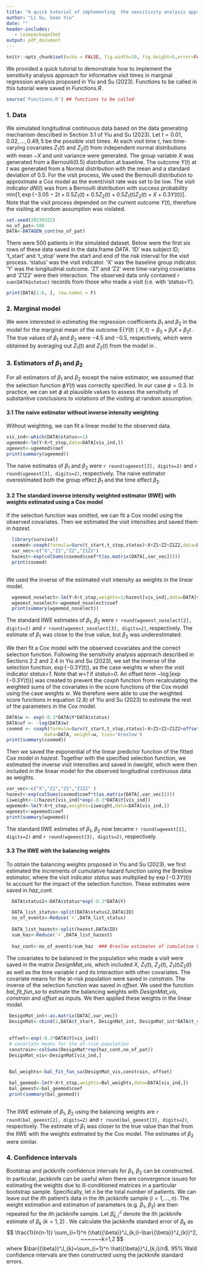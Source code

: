 ---
title: "A quick tutorial of implementing  the sensitivity analysis approach for informative visit times in Yiu and Su (2023)"
author: "Li Su, Sean Yiu"
date: ""
header-includes:
   - \usepackage{bm}
output: pdf_document
---
```{r setup, include=FALSE}
knitr::opts_chunk$set(echo = FALSE, fig.width=10, fig.height=5,error=FALSE, message=FALSE, warning=FALSE)
```

We provided a quick tutorial to demonstrate how to implement the  sensitivity analysis approach for informative visit times in marginal regression analysis  proposed in  Yiu and Su (2023). Functions to be called in this tutorial were saved in *Functions.R*. 
```{r, echo=T}
source('Functions.R') ## functions to be called 
```


### 1. Data

We simulated longitudinal continuous data  based on the data generating mechanism described in Section 3.1 of Yiu and Su (2023).
Let $t=0.01,0.02,\ldots,0.49, 5$ be the possible visit times. At each visit time $t$,  two time-varying covariates $Z_1(t)$ and $Z_2(t)$ from independent normal distributions with mean $-X$ and unit variance were generated. The group variable $X$ was generated from  a Bernoulli(0.5) distribution  at baseline. 
The outcome $Y(t)$ at $t$ was generated from a Normal distribution with the  mean
\begin{equation}\label{model}
\mbox{E}\{Y(t)\mid X, Z(t)\}=5+Z_1(t)+Z_2(t)-0.5Z_1(t)Z_2(t)-2X-0.5t,
\end{equation}
and a standard deviation of 0.5. For the visit process, We used the Bernoulli distribution to approximate a Cox model as the event/visit rate was set to be low. The visit indicator $dN(t)$ was from a Bernoulli distribution with success probability $\mbox{min}[1,\exp\{-3.05-2t+0.5Z_1(t)+0.5Z_2(t)+0.5Z_1(t)Z_2(t)+X+0.3 Y(t)\}]$.  Note that the visit process depended on the current outcome $Y(t)$, therefore the visiting at random assumption was violated.


```{r}
set.seed(20230322)
no_of_pat<-500
DATA<-DATAGEN_cont(no_of_pat)
```

There were 500 patients in the simulated dataset.  Below were the first six rows of these data saved in the data.frame *DATA*. 'ID' was subject ID; 't_start' and 't_stop' were the start and end of the risk interval for the visit process. 'status' was the visit indicator.   'X' was the baseline group indicator.  'Y' was the longitudinal outcome.  'Z1' and 'Z2' were time-varying covariates and 'Z1Z2' were their interaction.  The observed data only contained `r sum(DATA$status)` records from those who made a visit (i.e. with 'status=1'). 


```{r}
print(DATA[1:6, ], row.names = F)
```




### 2. Marginal model


We were interested in estimating the regression coefficients $\beta_1$ and $\beta_2$ in the model for the marginal mean of the outcome $\mbox{E} \{Y (t) \mid X, t \}= \beta_0+\beta_1 X+ \beta_2 t$ . The true values of $\beta_1$ and $\beta_2$ were $-4.5$ and $-0.5$, respectively, which were obtained by averaging out $Z_1(t)$ and $Z_2(t)$ from the model in \eqref{model}. 



### 3. Estimators of $\beta_1$ and $\beta_2$

For all estimators of $\beta_1$ and $\beta_2$ except the naive estimator, we assumed that the selection function $\phi Y(t)$ was correctly specified. In our case $\phi=0.3$. In practice, we can set $\phi$ at plausible values to assess the sensitivity of substantive conclusions to violations of the visiting at random assumption. 

#### 3.1 The naive estimator without inverse intensity weighting 

Without weighting, we can fit  a linear model to the observed  data. 

```{r, echo=TRUE}
vis_ind<-which(DATA$status==1)
ugeemod<-lm(Y~X+t_stop,data=DATA[vis_ind,])
ugeeest<-ugeemod$coef
print(summary(ugeemod))
```

The  naive  estimates of $\beta_1$ and $\beta_2$ were `r round(ugeeest[2], digits=2)` and `r round(ugeeest[3], digits=2)`, respectively. The naive estimator  overestimated both the group effect  $\beta_1$ and the time effect $\beta_2$.





#### 3.2 The standard inverse intensity weighted estimator (IIWE) with weights estimated using a Cox model

If the selection function was omitted, we can  fit a Cox model using the observed covariates. Then we estimated the visit intensities and saved them in *hazest*. 


```{r, echo=TRUE}
  library(survival)
  coxmod<-coxph(formula=Surv(t_start,t_stop,status)~X+Z1+Z2+Z1Z2,data=DATA)
  var_vec<-c("X","Z1","Z2","Z1Z2")
  hazest<-exp(colSums(coxmod$coef*t(as.matrix(DATA[,var_vec]))))
  print(coxmod)
  
```

We  used  the inverse of the estimated visit intensity as weights in the linear model.


```{r, echo=TRUE}
  wgeemod_noselect<-lm(Y~X+t_stop,weights=1/hazest[vis_ind],data=DATA[vis_ind,])
  wgeeest_noselect<-wgeemod_noselect$coef
  print(summary(wgeemod_noselect))

```
The  standard IIWE estimates of $\beta_1$, $\beta_2$ were `r round(wgeeest_noselect[2], digits=2)` and `r round(wgeeest_noselect[3], digits=2)`, respectively. The estimate of $\beta_1$ was close to the true value, but 
$\beta_2$ was underestimated.  


We then fit a Cox model  with the observed covariates and the correct selection function. Following the sensitivity analysis approach  described in Sections 2.2 and 2.4 in Yiu and Su (2023), we set the inverse of the selection function, $\exp\{-0.3 Y(t)\}$, as the case weights *w* when  the visit indicator *status=1*. Note that *w=1* if *status=0*. An offset term $-\log [\exp\{-0.3 Y(t)\}]$ was created to prevent the *coxph* function from recalculating the weighted sums of the covariates in the score functions of the Cox model using the case weights *w*. We therefore were able to use the weighted score functions in equation (2.8) of Yiu and Su (2023) to estimate the rest of the  parameters in the Cox model.  


```{r, echo=TRUE}
DATA$w <- exp(-0.3*DATA$Y*DATA$status)
DATA$of <- -log(DATA$w)
coxmod <- coxph(formula=Surv(t_start,t_stop,status)~X+Z1+Z2+Z1Z2+offset(of),
              data=DATA, weight=w, ties='breslow') 
print(summary(coxmod))
```

Then we saved the exponential of the linear predictor function  of the fitted Cox model in *hazest*. Together with the specified selection function, we  estimated the inverse visit intensities and saved in *iiweight*, which were then included  in the linear model for the observed longitudinal continuous data as weights.   

```{r, echo=TRUE}
var_vec<-c("X","Z1","Z2","Z1Z2" )
hazest<-exp(colSums(coxmod$coef*t(as.matrix(DATA[,var_vec]))))
iiweight<-1/hazest[vis_ind]*exp(-0.3*DATA$Y[vis_ind])
wgeemod<-lm(Y~X+t_stop,weights=iiweight,data=DATA[vis_ind,])
wgeeest<-wgeemod$coef
print(summary(wgeemod))
```



The  standard IIWE estimates of $\beta_1$, $\beta_2$ now became `r round(wgeeest[2], digits=2)` and `r round(wgeeest[3], digits=2)`, respectively. 



#### 3.3 The IIWE with the balancing weights 

To obtain the  balancing weights proposed in Yiu and Su (2023), we first estimated the increments of cumulative hazard function using the Breslow estimator, where the visit indicator *status* was multiplied by $\exp\{-0.3 Y(t)\}$ to account for the impact of the selection function.  These estimates were saved in *haz_cont*.  

```{r, echo=TRUE}
  DATA$status2<-DATA$status*exp(-0.3*DATA$Y)

  DATA_list_status<-split(DATA$status2,DATA$ID)
  no_of_events<-Reduce(`+`,DATA_list_status)
  
  DATA_list_hazest<-split(hazest,DATA$ID)
  sum_haz<-Reduce(`+`,DATA_list_hazest)
  
  haz_cont<-no_of_events/sum_haz  ### Breslow estimates of cumulative hazard
```

The covariates  to be balanced in the  population who made a visit were saved in the matrix *DesignMat_vis*, which included $X$, $Z_1(t)$,  $Z_2(t)$, $Z_1(t)Z_2(t)$ as well as the time variable $t$ and its interaction with other covariates.    The covariate means for the at-risk population were saved in *constrain*.  The inverse of the selection function was saved in *offset*. We used the function *bal_fit_fun_sa* to estimate the balancing weights with  *DesignMat_vis*, *constrain* and *offset* as inputs. We then applied these weights in the linear model. 

```{r, echo=TRUE}
 DesignMat_int<-as.matrix(DATA[,var_vec])
 DesignMat<-cbind(1,DATA$t_start, DesignMat_int, DesignMat_int*DATA$t_start)  

  
 offset<-exp(-0.3*DATA$Y[vis_ind])
 # covariate means for the at-risk population
 constrain<-colSums(DesignMat*rep(haz_cont,no_of_pat)) 
 DesignMat_vis<-DesignMat[vis_ind,]


 Bal_weights<-bal_fit_fun_sa(DesignMat_vis,constrain, offset) 
  
 bal_geemod<-lm(Y~X+t_stop,weights=Bal_weights,data=DATA[vis_ind,])
 bal_geeest<-bal_geemod$coef
 print(summary(bal_geemod))
  
```

The IIWE estimate  of $\beta_1$, $\beta_2$ using the balancing weights are `r round(bal_geeest[2], digits=2)` and `r round(bal_geeest[3], digits=2)`, respectively. The estimate of $\beta_1$ was closer to the true value than that from the IIWE with the weights estimated by the Cox model. The estimates of $\beta_2$ were similar. 



### 4. Confidence intervals

Bootstrap and jackknife confidence intervals for  $\beta_1$, $\beta_2$  can be constructed. In particular, jackknife can be  useful when there are convergence issues for estimating the weights due to ill-conditioned matrices in a particular bootstrap sample.  Specifically, let $n$ be the total number of patients. We can leave out the $i$th patient's data in the $i$th jackknife sample ($i=1, \ldots, n$). The weight estimation and   estimation of parameters (e.g. $\beta_1$, $\beta_2$) are then repeated for the $i$th jackknife sample. Let $\hat{{\beta}}^J_{k,i}$  denote the $i$th jackknife estimate of  $\beta_k$ ($k=1,2$) .   We calculate the jackknife standard error of $\beta_k$  as 
$$
\frac{1}{n(n-1)} \sum_{i=1}^n (\hat{{\beta}}^J_{k,i}-\bar{{\beta}}^J_{k})^2, ~~~~~~k=1,2
$$ where $\bar{{\beta}}^J_{k}=\sum_{i=1}^n \hat{{\beta}}^J_{k,i}/n$.  $95\%$ Wald confidence intervals are then constructed using the jackknife standard errors. 

